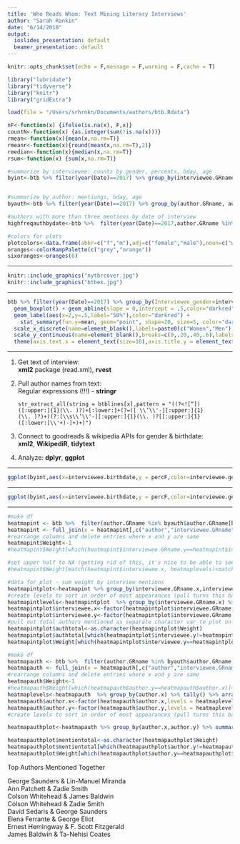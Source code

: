 ```yaml
---
title: 'Who Reads Whom: Text Mining Literary Interviews'
author: "Sarah Rankin"
date: "6/14/2018"
output:
  ioslides_presentation: default
  beamer_presentation: default
---
```


```r
knitr::opts_chunk$set(echo = F,message = F,warning = F,cache = T)
```

```r
library("lubridate")
library("tidyverse")
library("knitr")
library("gridExtra")
```


```r
load(file = "/Users/srhrnkn/Documents/authors/btb.Rdata")
```

```r
nF<-function(x) {ifelse(is.na(x), F,x)}
countN<-function(x) {as.integer(sum(!is.na(x)))}
rmean<-function(x){mean(x,na.rm=T)}
rmeanr<-function(x){round(mean(x,na.rm=T),2)}
rmedian<-function(x){median(x,na.rm=T)}
rsum<-function(x) {sum(x,na.rm=T)}

```



```r
#summarize by interviewee: counts by gender, percents, bday, age
byint<-btb %>% filter(year(Date)==2017) %>% group_by(interviewee.GRname,interviewee.id, interviewee.gender.use,interviewee.birthdate,Date) %>% summarise(countF=rsum(author.gender.use=="f"),countM=rsum(author.gender.use=="m"),countauth=countN(author.gender.use=="f")) %>% mutate(percF=countF/countauth,age=as.period(interval(interviewee.birthdate,Sys.Date()))$year) %>% mutate(varf=(1-percF)/countauth) %>% arrange(percF)


#summarize by author: mentiongs, bday, age
byauth<-btb %>% filter(year(Date)==2017) %>% group_by(author.GRname, author.gender.use,author.birthdate) %>% summarise(countFint=rsum(interviewee.gender.use=="f"),countMint=rsum(interviewee.gender.use=="m"),countment=countN(interviewee.gender.use)) %>% mutate(percF=countFint/countment,age=as.period(interval(author.birthdate,Sys.Date()))$year) %>% arrange(desc(countment))

#authors with more than three mentions by date of interview
highfreqauthbydate<-btb %>%  filter(year(Date)==2017,author.GRname %in% byauth$author.GRname[byauth$countment>3]) %>% select(author.GRname, interviewee.GRname, Date, interviewee.gender.use) %>% left_join(byauth[,c("author.GRname","countment")]) %>% arrange(desc(countment),author.GRname,Date) %>% mutate(author=factor(author.GRname,levels = rev(unique(author.GRname))))

#colors for plots
plotcolors<-data.frame(abbr=c("f","m"),adj=c("female","male"),noun=c("women","men"),color=c("#a04646","#4661a0"),stringsAsFactors = F)
oranges<-colorRampPalette(c("grey","orange"))
sixoranges<-oranges(6)
```



----

<div class="centered">
```r
knitr::include_graphics("nytbrcover.jpg")
knitr::include_graphics("btbex.jpg")

```
</div>

----

```r

btb %>% filter(year(Date)==2017) %>% group_by(Interviewee_gender=interviewee.gender.use,interviewee.name) %>% summarize(count=n(),Mentions_perc_female=sum(author.gender.use=="f")/n(),perc_m=sum(author.gender.use=="m")/n(),f=sum(author.gender.use=="f")) %>% ggplot(aes(x=Interviewee_gender,y=Mentions_perc_female)) + 
  geom_boxplot() + geom_abline(slope = 0,intercept = .5,color="darkred") +
  geom_label(aes(x=2,y=.5,label="50%"),color="darkred") + 
    stat_summary(fun.y=mean, geom="point", shape=20, size=5, color="darkred", fill="darkred")  + 
  scale_x_discrete(name=element_blank(),labels=paste0(c("Women","Men"),"\n(",btb %>% filter(year(Date)==2017) %>% count(interviewee.gender.use,interviewee.GRname) %>% count(interviewee.gender.use) %>% pull(nn),")"),position="top") + labs(title="2017 By the Book Interviews:\nPercent women mentioned by gender of interviewee") +
  scale_y_continuous(name=element_blank(),breaks=c(0,.20,.40,.6),labels=c("0%","20%","40%","60%")) +
  theme(axis.text.x = element_text(size=10),axis.title.y = element_text(angle=0),aspect.ratio = .75)


```
  
---

(@) Get text of interview: </br>
      **xml2** package (read.xml), **rvest**

(@) Pull author names from text:</br>
      Regular expressions (!!!) -  **stringr**

    ``` { size="tiny"}
    
    str_extract_all(string = btblines[x],pattern = "((?<![“])
    ([:upper:]{1}(\\. )?)+[:lower:]+(?=([ \\’\\'-][:upper:]{1}
    (\\. )?)+)(?:[\\s\\’\\'-][:upper:]{1}(\\. )?[[:upper:]{1}
    ([:lower:]\\'+)-]+)+)")
    ```

(@) Connect to goodreads & wikipedia APIs for gender & birthdate:</br>
      **xml2**, **WikipediR**, **tidytext**

(@) Analyze: **dplyr**, **ggplot**



---

<div class="centered">
```r
ggplot(byint,aes(x=interviewee.birthdate,y = percF,color=interviewee.gender.use,size=countauth)) +geom_point() +scale_color_manual(values=plotcolors$color, name="interviewees",labels=c("Women","Men")) + scale_size(name="authors\nmentioned") + ylab("Female authors mentioned (percent)") + xlab("Interviewee birthdate") +scale_y_continuous(labels = function(x){as.character(100*x)},limits = c(0,1)) + labs(title="Percent women mentioned by birthdate and gender of interviewee") + theme(axis.title.x = element_text(size=15))
```
</div>

---

<div class="centered">
```r
ggplot(byint,aes(x=interviewee.birthdate,y = percF,color=interviewee.gender.use,size=countauth)) +geom_point() + geom_smooth(method = "lm",se = F,show.legend = F) + scale_color_manual(values=plotcolors$color, name="interviewees",labels=c("Women","Men")) + scale_size(name="authors\nmentioned") + ylab("Female authors mentioned (percent)") + xlab("Interviewee birthdate") +scale_y_continuous(labels = function(x){as.character(100*x)},limits = c(0,1)) + labs(title="Percent women mentioned by birthdate and gender of interviewee") + theme(axis.title.x = element_text(size=15))
```
</div>

---

```r
#make df
heatmapint <- btb %>%  filter(author.GRname %in% byauth$author.GRname[byauth$countment>0]) %>% select(author.GRname, interviewee.GRname, Date, interviewee.gender.use) %>% left_join(byauth[,c("author.GRname","countment")]) %>% arrange(desc(countment),author.GRname,Date) %>% mutate(author=factor(author.GRname,levels = rev(unique(author.GRname))))
heatmapint <- full_join(x = heatmapint[,c("author","interviewee.GRname")],y = heatmapint[,c("author","interviewee.GRname")],by = "author" )
#rearrange columns and delete entries where x and y are same 
heatmapint$Weight<-1
#heatmapint$Weight[which(heatmapint$interviewee.GRname.y==heatmapint$interviewee.GRname.x)]<-NA

#set upper half to NA (getting rid of this, it's nice to be able to see full rows for everyone)
#heatmapint$Weight[match(heatmapint$interviewee.x, heatmaplevels)<match(heatmapint$interviewee.y, heatmaplevels)]<-NA

#data for plot - sum weight by interview mentions
heatmapintplot<-heatmapint %>% group_by(interviewee.GRname.x,interviewee.GRname.y) %>% summarize(Weight=sum(Weight))
#create levels to sort in order of most appearances (pull turns this back into a character vector)
heatmapintlevels<-heatmapintplot  %>% group_by(interviewee.GRname.x) %>% summarize(n=max(Weight)) %>% arrange(desc(n)) %>% select(interviewee.GRname.x) %>% transmute(levels=as.character(interviewee.GRname.x)) %>% pull()
heatmapintplot$interviewee.x<-factor(heatmapintplot$interviewee.GRname.x,levels = heatmapintlevels)
heatmapintplot$interviewee.y<-factor(heatmapintplot$interviewee.GRname.y,levels = heatmapintlevels)
#pull out total authors mentioned as separate character var to plot on diagonal
heatmapintplot$authtotal<-as.character(heatmapintplot$Weight)
heatmapintplot$authtotal[which(heatmapintplot$interviewee.y!=heatmapintplot$interviewee.x)]<-NA
heatmapintplot$Weight[which(heatmapintplot$interviewee.y==heatmapintplot$interviewee.x)]<-NA
```
  
```r
  

#make df
heatmapauth <- btb %>%  filter(author.GRname %in% byauth$author.GRname[byauth$countment>3],year(Date)==2017) %>% select(author.GRname, interviewee.GRname, Date, interviewee.gender.use) %>% left_join(byauth[,c("author.GRname","countment")]) %>% arrange(desc(countment),author.GRname,Date) %>% mutate(author=factor(author.GRname,levels = rev(unique(author.GRname))))
heatmapauth <- full_join(x = heatmapauth[,c("author","interviewee.GRname")],y = heatmapauth[,c("author","interviewee.GRname")],by = "interviewee.GRname" )
#rearrange columns and delete entries where x and y are same 
heatmapauth$Weight<-1
#heatmapauth$Weight[which(heatmapauth$author.y==heatmapauth$author.x)]<-NA
heatmaplevels<-heatmapauth  %>% group_by(author.x) %>% tally() %>% arrange(desc(n)) %>% select(author.x) %>% transmute(levels=as.character(author.x)) %>% pull()
heatmapauth$author.x<-factor(heatmapauth$author.x,levels = heatmaplevels)
heatmapauth$author.y<-factor(heatmapauth$author.y,levels = heatmaplevels)
#create levels to sort in order of most appearances (pull turns this back into a character vector)

heatmapauthplot<-heatmapauth %>% group_by(author.x,author.y) %>% summarise(Weight=sum(Weight))

heatmapauthplot$mentiontotal<-as.character(heatmapauthplot$Weight)
heatmapauthplot$mentiontotal[which(heatmapauthplot$author.y!=heatmapauthplot$author.x)]<-NA
heatmapauthplot$Weight[which(heatmapauthplot$author.y==heatmapauthplot$author.x)]<-NA

```



Top Authors Mentioned Together

George Saunders  &  Lin-Manuel Miranda <br>
Ann Patchett  &  Zadie Smith <br>
Colson Whitehead  &  James Baldwin<br>
Colson Whitehead  &  Zadie Smith<br>
David Sedaris  &  George Saunders<br>
Elena Ferrante  &  George Eliot<br>
Ernest Hemingway  &  F. Scott Fitzgerald <br>
James Baldwin  &  Ta-Nehisi Coates <br>
</div>


